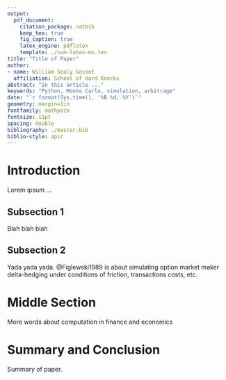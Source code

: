 ```yaml
---
output: 
  pdf_document:
    citation_package: natbib
    keep_tex: true
    fig_caption: true
    latex_engine: pdflatex
    template: ./svm-latex-ms.tex
title: "Title of Paper"
author:
- name: William Sealy Gosset 
  affiliation: School of Hard Knocks 
abstract: "In this article ..."
keywords: "Python, Monte Carlo, simulation, arbitrage"
date: "`r format(Sys.time(), '%B %d, %Y')`"
geometry: margin=1in
fontfamily: mathpazo
fontsize: 11pt
spacing: double
bibliography: ./master.bib
biblio-style: apsr
---
```



>  

# Introduction

Lorem ipsum ... 

## Subsection 1

Blah blah blah

## Subsection 2 

Yada yada yada. @Figlewski1989 is about simulating option market maker delta-hedging under conditions of friction, transactions costs, etc. 

# Middle Section

More words about computation in finance and economics

# Summary and Conclusion

Summary of paper.

<!--
# References
\setlength{\parindent}{-0.2in}
\setlength{\leftskip}{0.2in}
\setlength{\parskip}{8pt}
\vspace*{-0.2in}
\noindent
-->

